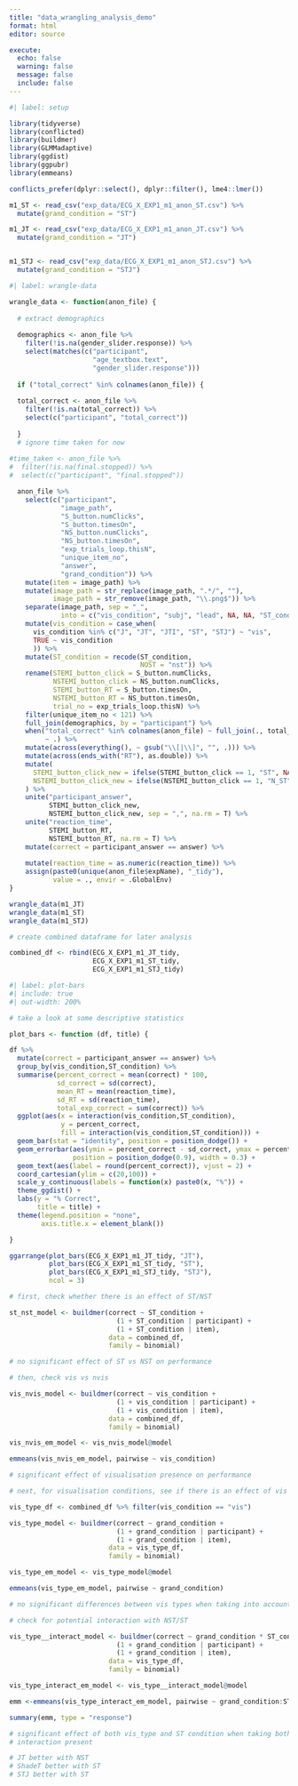 ```yaml
---
title: "data_wrangling_analysis_demo"
format: html
editor: source

execute: 
  echo: false
  warning: false
  message: false
  include: false
---
```


```r
#| label: setup

library(tidyverse)
library(conflicted)
library(buildmer)
library(GLMMadaptive)
library(ggdist)
library(ggpubr)
library(emmeans)

conflicts_prefer(dplyr::select(), dplyr::filter(), lme4::lmer())

m1_ST <- read_csv("exp_data/ECG_X_EXP1_m1_anon_ST.csv") %>%
  mutate(grand_condition = "ST")

m1_JT <- read_csv("exp_data/ECG_X_EXP1_m1_anon_JT.csv") %>%
  mutate(grand_condition = "JT")


m1_STJ <- read_csv("exp_data/ECG_X_EXP1_m1_anon_STJ.csv") %>%
  mutate(grand_condition = "STJ")

```

```r
#| label: wrangle-data

wrangle_data <- function(anon_file) {
  
  # extract demographics
  
  demographics <- anon_file %>%
    filter(!is.na(gender_slider.response)) %>%
    select(matches(c("participant",
                     "age_textbox.text",
                     "gender_slider.response")))
  
  if ("total_correct" %in% colnames(anon_file)) {
  
  total_correct <- anon_file %>%
    filter(!is.na(total_correct)) %>%
    select(c("participant", "total_correct"))
  
  }
  # ignore time taken for now
  
#time_taken <- anon_file %>%
#  filter(!is.na(final.stopped)) %>%
#  select(c("participant", "final.stopped"))

  anon_file %>%
    select(c("participant",
             "image_path",
             "S_button.numClicks",
             "S_button.timesOn",
             "NS_button.numClicks",
             "NS_button.timesOn",
             "exp_trials_loop.thisN",
             "unique_item_no",
             "answer",
             "grand_condition")) %>%
    mutate(item = image_path) %>%
    mutate(image_path = str_replace(image_path, ".*/", ""),
           image_path = str_remove(image_path, "\\.png$")) %>%
    separate(image_path, sep = "_",
             into = c("vis_condition", "subj", "lead", NA, NA, "ST_condition")) %>%
    mutate(vis_condition = case_when(
      vis_condition %in% c("J", "JT", "JTI", "ST", "STJ") ~ "vis",
      TRUE ~ vis_condition
      )) %>%
    mutate(ST_condition = recode(ST_condition,
                                 NOST = "nst")) %>%
    rename(STEMI_button_click = S_button.numClicks,
           NSTEMI_button_click = NS_button.numClicks,
           STEMI_button_RT = S_button.timesOn,
           NSTEMI_button_RT = NS_button.timesOn,
           trial_no = exp_trials_loop.thisN) %>%
    filter(unique_item_no < 121) %>%
    full_join(demographics, by = "participant") %>%
    when("total_correct" %in% colnames(anon_file) ~ full_join(., total_correct, by = "participant"),
         ~ .) %>%
    mutate(across(everything(), ~ gsub("\\[|\\]", "", .))) %>%
    mutate(across(ends_with("RT"), as.double)) %>%
    mutate(
      STEMI_button_click_new = ifelse(STEMI_button_click == 1, "ST", NA),
      NSTEMI_button_click_new = ifelse(NSTEMI_button_click == 1, "N_ST", NA)
    ) %>%
    unite("participant_answer", 
          STEMI_button_click_new,
          NSTEMI_button_click_new, sep = ",", na.rm = T) %>%
    unite("reaction_time",
          STEMI_button_RT,
          NSTEMI_button_RT, na.rm = T) %>%
    mutate(correct = participant_answer == answer) %>%
    
    mutate(reaction_time = as.numeric(reaction_time)) %>%
    assign(paste0(unique(anon_file$expName), "_tidy"),
           value = ., envir = .GlobalEnv)
}

wrangle_data(m1_JT)
wrangle_data(m1_ST)
wrangle_data(m1_STJ)

# create combined dataframe for later analysis 

combined_df <- rbind(ECG_X_EXP1_m1_JT_tidy,
                     ECG_X_EXP1_m1_ST_tidy,
                     ECG_X_EXP1_m1_STJ_tidy)
```

```r
#| label: plot-bars
#| include: true
#| out-width: 200%

# take a look at some descriptive statistics

plot_bars <- function (df, title) {

df %>%
  mutate(correct = participant_answer == answer) %>%
  group_by(vis_condition,ST_condition) %>%
  summarise(percent_correct = mean(correct) * 100,
            sd_correct = sd(correct),
            mean_RT = mean(reaction_time),
            sd_RT = sd(reaction_time),
            total_exp_correct = sum(correct)) %>%
  ggplot(aes(x = interaction(vis_condition,ST_condition),
             y = percent_correct,
             fill = interaction(vis_condition,ST_condition))) +
  geom_bar(stat = "identity", position = position_dodge()) +
  geom_errorbar(aes(ymin = percent_correct - sd_correct, ymax = percent_correct + sd_correct),
                position = position_dodge(0.9), width = 0.3) +
  geom_text(aes(label = round(percent_correct)), vjust = 2) +
  coord_cartesian(ylim = c(20,100)) +
  scale_y_continuous(labels = function(x) paste0(x, "%")) +
  theme_ggdist() +
  labs(y = "% Correct",
       title = title) +
  theme(legend.position = "none",
        axis.title.x = element_blank())

}

ggarrange(plot_bars(ECG_X_EXP1_m1_JT_tidy, "JT"),
          plot_bars(ECG_X_EXP1_m1_ST_tidy, "ST"),
          plot_bars(ECG_X_EXP1_m1_STJ_tidy, "STJ"),
          ncol = 3)
```

```r
# first, check whether there is an effect of ST/NST

st_nst_model <- buildmer(correct ~ ST_condition +
                           (1 + ST_condition | participant) +
                           (1 + ST_condition | item),
                         data = combined_df,
                         family = binomial)

# no significant effect of ST vs NST on performance
```

```r

# then, check vis vs nvis

vis_nvis_model <- buildmer(correct ~ vis_condition +
                           (1 + vis_condition | participant) +
                           (1 + vis_condition | item),
                         data = combined_df,
                         family = binomial)

vis_nvis_em_model <- vis_nvis_model@model

emmeans(vis_nvis_em_model, pairwise ~ vis_condition)

# significant effect of visualisation presence on performance

```

```r
# next, for visualisation conditions, see if there is an effect of vis type

vis_type_df <- combined_df %>% filter(vis_condition == "vis")

vis_type_model <- buildmer(correct ~ grand_condition +
                           (1 + grand_condition | participant) +
                           (1 + grand_condition | item),
                         data = vis_type_df,
                         family = binomial)

vis_type_em_model <- vis_type_model@model

emmeans(vis_type_em_model, pairwise ~ grand_condition)

# no significant differences between vis types when taking into account NST and ST
```

```r
# check for potential interaction with NST/ST

vis_type__interact_model <- buildmer(correct ~ grand_condition * ST_condition +
                           (1 + grand_condition | participant) +
                           (1 + grand_condition | item),
                         data = vis_type_df,
                         family = binomial)

vis_type_interact_em_model <- vis_type__interact_model@model

emm <-emmeans(vis_type_interact_em_model, pairwise ~ grand_condition:ST_condition)

summary(emm, type = "response")

# significant effect of both vis_type and ST condition when taking both into account
# interaction present

# JT better with NST
# ShadeT better with ST
# STJ better with ST
```



